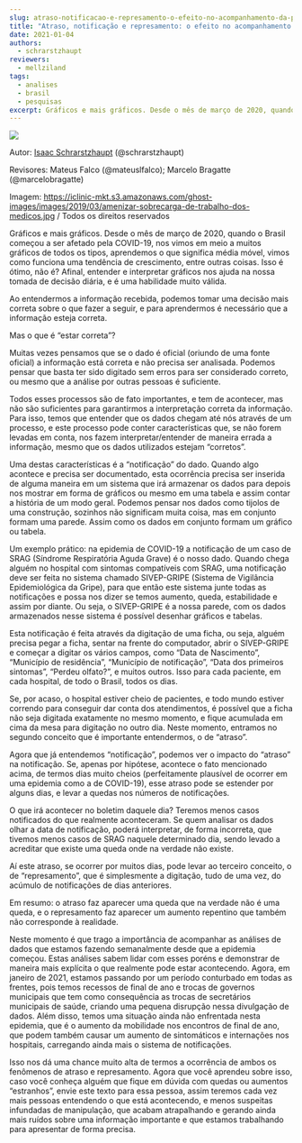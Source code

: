 ```yaml
---
slug: atraso-notificacao-e-represamento-o-efeito-no-acompanhamento-da-pandemia
title: "Atraso, notificação e represamento: o efeito no acompanhamento da pandemia"
date: 2021-01-04
authors:
  - schrarstzhaupt
reviewers:
  - mellziland
tags:
  - analises
  - brasil
  - pesquisas
excerpt: Gráficos e mais gráficos. Desde o mês de março de 2020, quando o Brasil começou a ser afetado pela COVID-19, nos vimos em meio a muitos gráficos de todos os tipos, aprendemos o que significa média móvel, vimos como funciona uma tendência de crescimento, entre outras coisas. Isso é ótimo, não é? Afinal, entender e interpretar gráficos nos ajuda na nossa tomada de decisão diária, e é uma habilidade muito válida.
---
```


![](https://redeaanalisecovid.files.wordpress.com/2021/01/amenizar-sobrecarga-de-trabalho-dos-medicos.jpg?w=1200)

Autor: [Isaac Schrarstzhaupt](mailto:isaac@treboll.com.br) (@schrarstzhaupt)

Revisores: Mateus Falco (@mateuslfalco); Marcelo Bragatte (@marcelobragatte)

Imagem: <https://iclinic-mkt.s3.amazonaws.com/ghost-images/images/2019/03/amenizar-sobrecarga-de-trabalho-dos-medicos.jpg> / Todos os direitos reservados

Gráficos e mais gráficos. Desde o mês de março de 2020, quando o Brasil começou a ser afetado pela COVID-19, nos vimos em meio a muitos gráficos de todos os tipos, aprendemos o que significa média móvel, vimos como funciona uma tendência de crescimento, entre outras coisas. Isso é ótimo, não é? Afinal, entender e interpretar gráficos nos ajuda na nossa tomada de decisão diária, e é uma habilidade muito válida.

Ao entendermos a informação recebida, podemos tomar uma decisão mais correta sobre o que fazer a seguir, e para aprendermos é necessário que a informação esteja correta.

Mas o que é “estar correta”?

Muitas vezes pensamos que se o dado é oficial (oriundo de uma fonte oficial) a informação está correta e não precisa ser analisada. Podemos pensar que basta ter sido digitado sem erros para ser considerado correto, ou mesmo que a análise por outras pessoas é suficiente.

Todos esses processos são de fato importantes, e tem de acontecer, mas não são suficientes para garantirmos a interpretação correta da informação. Para isso, temos que entender que os dados chegam até nós através de um processo, e este processo pode conter características que, se não forem levadas em conta, nos fazem interpretar/entender de maneira errada a informação, mesmo que os dados utilizados estejam “corretos”.

Uma destas características é a “notificação” do dado. Quando algo acontece e precisa ser documentado, esta ocorrência precisa ser inserida de alguma maneira em um sistema que irá armazenar os dados para depois nos mostrar em forma de gráficos ou mesmo em uma tabela e assim contar a história de um modo geral. Podemos pensar nos dados como tijolos de uma construção, sozinhos não significam muita coisa, mas em conjunto formam uma parede. Assim como os dados em conjunto formam um gráfico ou tabela.

Um exemplo prático: na epidemia de COVID-19 a notificação de um caso de SRAG (Síndrome Respiratória Aguda Grave) é o nosso dado. Quando chega alguém no hospital com sintomas compatíveis com SRAG, uma notificação deve ser feita no sistema chamado SIVEP-GRIPE (Sistema de Vigilância Epidemiológica da Gripe), para que então este sistema junte todas as notificações e possa nos dizer se temos aumento, queda, estabilidade e assim por diante. Ou seja, o SIVEP-GRIPE é a nossa parede, com os dados armazenados nesse sistema é possível desenhar gráficos e tabelas.

Esta notificação é feita através da digitação de uma ficha, ou seja, alguém precisa pegar a ficha, sentar na frente do computador, abrir o SIVEP-GRIPE e começar a digitar os vários campos, como “Data de Nascimento”, “Município de residência”, “Município de notificação”, “Data dos primeiros sintomas”, “Perdeu olfato?”, e muitos outros. Isso para cada paciente, em cada hospital, de todo o Brasil, todos os dias.

Se, por acaso, o hospital estiver cheio de pacientes, e todo mundo estiver correndo para conseguir dar conta dos atendimentos, é possível que a ficha não seja digitada exatamente no mesmo momento, e fique acumulada em cima da mesa para digitação no outro dia. Neste momento, entramos no segundo conceito que é importante entendermos, o de “atraso”.

Agora que já entendemos “notificação”, podemos ver o impacto do “atraso” na notificação. Se, apenas por hipótese, acontece o fato mencionado acima, de termos dias muito cheios (perfeitamente plausível de ocorrer em uma epidemia como a de COVID-19), esse atraso pode se estender por alguns dias, e levar a quedas nos números de notificações.

O que irá acontecer no boletim daquele dia? Teremos menos casos notificados do que realmente aconteceram. Se quem analisar os dados olhar a data de notificação, poderá interpretar, de forma incorreta, que tivemos menos casos de SRAG naquele determinado dia, sendo levado a acreditar que existe uma queda onde na verdade não existe.

Aí este atraso, se ocorrer por muitos dias, pode levar ao terceiro conceito, o de “represamento”, que é simplesmente a digitação, tudo de uma vez, do acúmulo de notificações de dias anteriores.

Em resumo: o atraso faz aparecer uma queda que na verdade não é uma queda, e o represamento faz aparecer um aumento repentino que também não corresponde à realidade.

Neste momento é que trago a importância de acompanhar as análises de dados que estamos fazendo semanalmente desde que a epidemia começou. Estas análises sabem lidar com esses poréns e demonstrar de maneira mais explícita o que realmente pode estar acontecendo. Agora, em janeiro de 2021, estamos passando por um período conturbado em todas as frentes, pois temos recessos de final de ano e trocas de governos municipais que tem como consequência as trocas de secretários municipais de saúde, criando uma pequena disrupção nessa divulgação de dados. Além disso, temos uma situação ainda não enfrentada nesta epidemia, que é o aumento da mobilidade nos encontros de final de ano, que podem também causar um aumento de sintomáticos e internações nos hospitais, carregando ainda mais o sistema de notificações.

Isso nos dá uma chance muito alta de termos a ocorrência de ambos os fenômenos de atraso e represamento. Agora que você aprendeu sobre isso, caso você conheça alguém que fique em dúvida com quedas ou aumentos “estranhos”, envie este texto para essa pessoa, assim teremos cada vez mais pessoas entendendo o que está acontecendo, e menos suspeitas infundadas de manipulação, que acabam atrapalhando e gerando ainda mais ruídos sobre uma informação importante e que estamos trabalhando para apresentar de forma precisa.
